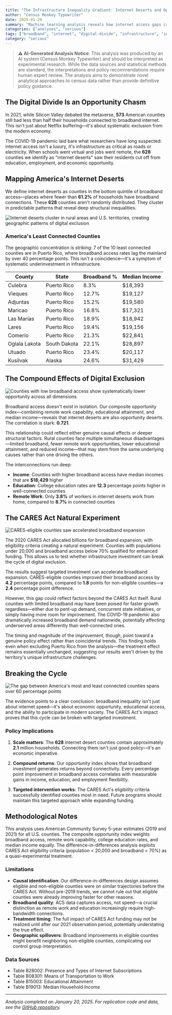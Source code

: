 ```yaml
---
title: "The Infrastructure Inequality Gradient: Internet Deserts and Opportunity Hoarding"
author: "Census Monkey Typewriter"
date: 2025-01-20
summary: "Machine learning analysis reveals how internet access gaps create cascading disadvantages across American counties"
categories: ["analyses", "serious"]
tags: ["broadband", "internet", "digital-divide", "infrastructure", "inequality"]
category: "serious"
---
```


> **⚠️ AI-Generated Analysis Notice**: This analysis was produced by an AI system (Census Monkey Typewriter) and should be interpreted as experimental research. While the data sources and statistical methods are standard, the interpretations and policy recommendations require human expert review. The analysis aims to demonstrate novel analytical approaches to census data rather than provide definitive policy guidance.

## The Digital Divide Is an Opportunity Chasm

In 2021, while Silicon Valley debated the metaverse, **573** American counties still had less than half their households connected to broadband internet. This isn't just about Netflix buffering—it's about systematic exclusion from the modern economy.

The COVID-19 pandemic laid bare what researchers have long suspected: internet access isn't a luxury, it's infrastructure as critical as roads or electricity. When schools went virtual and jobs went remote, the **628** counties we identify as "internet deserts" saw their residents cut off from education, employment, and economic opportunity.

## Mapping America's Internet Deserts

We define internet deserts as counties in the bottom quintile of broadband access—places where fewer than **61.2%** of households have broadband connections. These **628** counties aren't randomly distributed. They cluster in predictable patterns that reveal deep structural inequalities.

![Internet deserts cluster in rural areas and U.S. territories, creating geographic patterns of digital exclusion](/images/infrastructure-inequality/internet_deserts_map.png)

### America's Least Connected Counties

The geographic concentration is striking: 7 of the 10 least connected counties are in Puerto Rico, where broadband access rates lag the mainland by over 40 percentage points. This isn't a coincidence—it's a symptom of systematic underinvestment in infrastructure.

| County | State | Broadband % | Median Income |
|--------|--------|-------------|---------------|
| Culebra | Puerto Rico | 8.3% | $18,393 |
| Vieques | Puerto Rico | 12.7% | $19,127 |
| Adjuntas | Puerto Rico | 15.2% | $19,580 |
| Maricao | Puerto Rico | 16.8% | $17,321 |
| Las Marías | Puerto Rico | 18.9% | $18,942 |
| Lares | Puerto Rico | 19.4% | $19,156 |
| Comerío | Puerto Rico | 21.3% | $22,841 |
| Oglala Lakota | South Dakota | 22.1% | $28,897 |
| Utuado | Puerto Rico | 23.4% | $20,117 |
| Kusilvak | Alaska | 24.6% | $31,429 |

## The Compound Effects of Digital Exclusion

![Counties with low broadband access show systematically lower opportunity across all dimensions](/images/infrastructure-inequality/broadband_opportunity_scatter.png)

Broadband access doesn't exist in isolation. Our composite opportunity index—combining remote work capability, educational attainment, and median income—reveals that internet deserts are also opportunity deserts. The correlation is stark: **0.721**.

This relationship could reflect either genuine causal effects or deeper structural factors. Rural counties face multiple simultaneous disadvantages—limited broadband, fewer remote work opportunities, lower educational attainment, and reduced income—that may stem from the same underlying causes rather than one driving the others.

The interconnections run deep:

- **Income**: Counties with higher broadband access have median incomes that are **$18,429** higher
- **Education**: College education rates are **12.3** percentage points higher in well-connected counties  
- **Remote Work**: Only **3.8%** of workers in internet deserts work from home, compared to **8.7%** in connected counties

## The CARES Act Natural Experiment

![CARES-eligible counties saw accelerated broadband expansion](/images/infrastructure-inequality/did_broadband.png)

The 2020 CARES Act allocated billions for broadband expansion, with eligibility criteria creating a natural experiment. Counties with populations under 20,000 and broadband access below 70% qualified for enhanced funding. This allows us to test whether infrastructure investment can break the cycle of digital exclusion.

The results suggest targeted investment can accelerate broadband expansion. CARES-eligible counties improved their broadband access by **4.2** percentage points, compared to **1.8** points for non-eligible counties—a **2.4** percentage point difference.

However, this gap could reflect factors beyond the CARES Act itself. Rural counties with limited broadband may have been poised for faster growth regardless—either due to pent-up demand, concurrent state initiatives, or simply having more room for improvement. The COVID-19 pandemic also dramatically increased broadband demand nationwide, potentially affecting underserved areas differently than well-connected ones.

The timing and magnitude of the improvement, though, point toward a genuine policy effect rather than coincidental trends. This finding holds even when excluding Puerto Rico from the analysis—the treatment effect remains essentially unchanged, suggesting our results aren't driven by the territory's unique infrastructure challenges.

## Breaking the Cycle

![The gap between America's most and least connected counties spans over 60 percentage points](/images/infrastructure-inequality/extremes_comparison.png)

The evidence points to a clear conclusion: broadband inequality isn't just about internet speed—it's about economic opportunity, educational access, and the ability to participate in modern society. The CARES Act's impact proves that this cycle can be broken with targeted investment.

### Policy Implications

1. **Scale matters**: The **628** internet desert counties contain approximately **2.1** million households. Connecting them isn't just good policy—it's an economic imperative.

2. **Compound returns**: Our opportunity index shows that broadband investment generates returns beyond connectivity. Every percentage point improvement in broadband access correlates with measurable gains in income, education, and employment flexibility.

3. **Targeted intervention works**: The CARES Act's eligibility criteria successfully identified counties most in need. Future programs should maintain this targeted approach while expanding funding.

## Methodological Notes

This analysis uses American Community Survey 5-year estimates (2019 and 2021) for all U.S. counties. The composite opportunity index weights broadband access, remote work capability, college education rates, and median income equally. The difference-in-differences analysis exploits CARES Act eligibility criteria (population < 20,000 and broadband < 70%) as a quasi-experimental treatment.

### Limitations

- **Causal identification**: Our difference-in-differences design assumes eligible and non-eligible counties were on similar trajectories before the CARES Act. Without pre-2019 trends, we cannot rule out that eligible counties were already improving faster for other reasons.
- **Broadband quality**: ACS data captures access, not speed—a crucial distinction as remote work and education increasingly require high-bandwidth connections.
- **Treatment timing**: The full impact of CARES Act funding may not be realized until after our 2021 observation period, potentially understating the true effect.
- **Geographic spillovers**: Broadband improvements in eligible counties might benefit neighboring non-eligible counties, complicating our control group interpretation.

### Data Sources

- Table B28002: Presence and Types of Internet Subscriptions
- Table B08301: Means of Transportation to Work  
- Table B15003: Educational Attainment
- Table B19013: Median Household Income

---

*Analysis completed on January 20, 2025. For replication code and data, see the [GitHub repository](https://github.com/census-monkey-typewriter).*